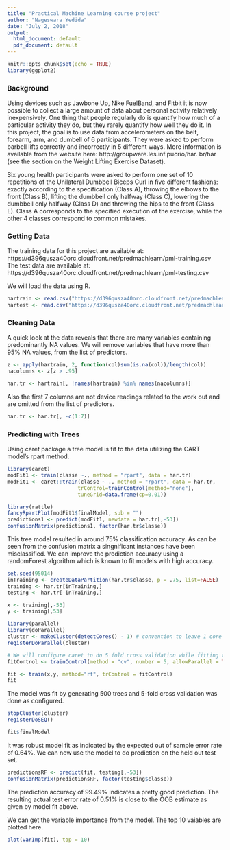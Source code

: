 ```yaml
---
title: "Practical Machine Learning course project"
author: "Nageswara Yedida"
date: "July 2, 2018"
output:
  html_document: default
  pdf_document: default
---
```


```r
knitr::opts_chunk$set(echo = TRUE)
library(ggplot2)
```

### Background
Using devices such as Jawbone Up, Nike FuelBand, and Fitbit it is now possible to collect
a large amount of data about personal activity relatively inexpensively. One thing that people regularly do is
quantify how much of a particular activity they do, but they rarely quantify how well they
do it. In this project, the goal is to use data from accelerometers on the belt,
forearm, arm, and dumbell of 6 participants. They were asked to perform barbell lifts
correctly and incorrectly in 5 different ways. More information is available from the
website here: http://groupware.les.inf.pucrio/har.
br/har (see the section on the Weight Lifting Exercise Dataset).

Six young health participants were asked to perform one set of 10 repetitions of the Unilateral Dumbbell Biceps Curl in five different fashions: exactly according to the specification (Class A), throwing the elbows to the front (Class B), lifting the dumbbell only halfway (Class C), lowering the dumbbell only halfway (Class D) and throwing the hips to the front (Class E). Class A corresponds to the specified execution of the exercise, while the other 4 classes correspond to common mistakes.


### Getting Data
The training data for this project are available at:
https://d396qusza40orc.cloudfront.net/predmachlearn/pml-training.csv
The test data are available at:
https://d396qusza40orc.cloudfront.net/predmachlearn/pml-testing.csv

We will load the data using R.
```r
hartrain <- read.csv("https://d396qusza40orc.cloudfront.net/predmachlearn/pml-training.csv", stringsAsFactors = FALSE, na.strings = c("NA","#DIV/0!", ""))
hartest <- read.csv("https://d396qusza40orc.cloudfront.net/predmachlearn/pml-testing.csv", stringsAsFactors = FALSE, na.strings = c("NA","#DIV/0!", ""))
```

### Cleaning Data
A quick look at the data reveals that there are many variables containing predominantly NA values. We will remove variables that have more than 95% NA values, from the list of predictors.

```r
z <- apply(hartrain, 2, function(col)sum(is.na(col))/length(col))
nacolumns <- z[z > .95]

har.tr <- hartrain[, !names(hartrain) %in% names(nacolumns)]
```
Also the first 7 columns are not device readings related to the work out and are omitted from the list of predictors.
```r
har.tr <- har.tr[, -c(1:7)]
```

### Predicting with Trees
Using caret package a tree model is fit to the data utilizing the CART model's rpart method.
```r
library(caret)        
modFit1 <- train(classe ~., method = "rpart", data = har.tr)
modFit1 <- caret::train(classe ~ ., method = "rpart", data = har.tr,
                       trControl=trainControl(method="none"),
                       tuneGrid=data.frame(cp=0.01))
``` 


```r
library(rattle)
fancyRpartPlot(modFit1$finalModel, sub = "")
predictions1 <- predict(modFit1, newdata = har.tr[,-53])
confusionMatrix(predictions1, factor(har.tr$classe))
```

This tree model resulted in around 75% classification accuracy. As can be seen from the confusion matrix a singnificant instances have been misclassified. We can improve the prediction accuracy using a randomForest algorithm which is known to fit models with high accuracy.

```r
set.seed(95014)
inTraining <- createDataPartition(har.tr$classe, p = .75, list=FALSE)
training <- har.tr[inTraining,]
testing <- har.tr[-inTraining,]

x <- training[,-53]
y <- training[,53]
```

```r
library(parallel)
library(doParallel)
cluster <- makeCluster(detectCores() - 1) # convention to leave 1 core for OS
registerDoParallel(cluster)
```

```r
# We will configure caret to do 5 fold cross validation while fitting the model
fitControl <- trainControl(method = "cv", number = 5, allowParallel = TRUE)
```

```r
fit <- train(x,y, method="rf", trControl = fitControl)
fit
```
The model was fit by generating 500 trees and 5-fold cross validation was done as configured.

```r
stopCluster(cluster)
registerDoSEQ()
```

```r
fit$finalModel
```
It was robust model fit as indicated by the expected out of sample error rate of 0.64%. We can now use the model to do prediction on the held out test set.

```r
predictionsRF <- predict(fit, testing[,-53])
confusionMatrix(predictionsRF, factor(testing$classe))
```

The prediction accuracy of 99.49% indicates a pretty good prediction. The resulting actual test error rate of 0.51% is close to the OOB estimate as given by model fit above.

We can get the variable importance from the model. The top 10 vaiables are plotted here.

```r
plot(varImp(fit), top = 10)
```
